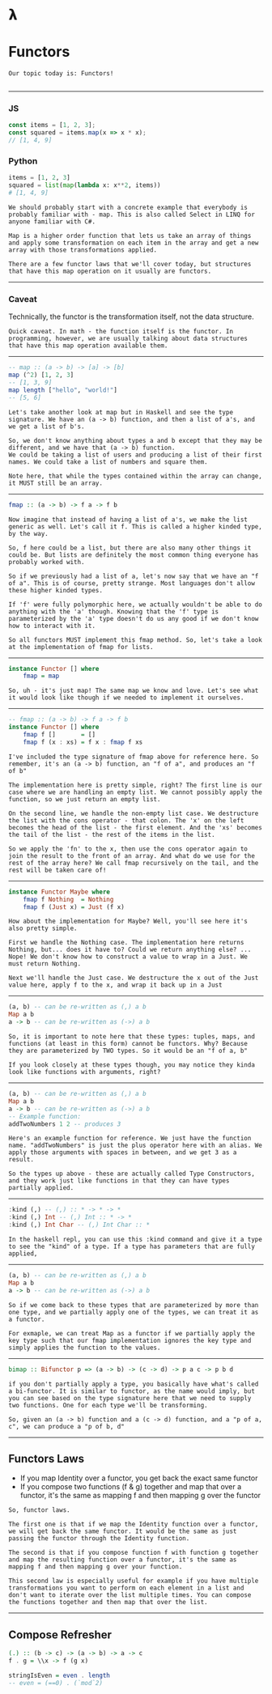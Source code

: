 
# 𝝺

# Functors

```notes
Our topic today is: Functors!


```

---

### JS

```js
const items = [1, 2, 3];
const squared = items.map(x => x * x);
// [1, 4, 9]
```

### Python

```python
items = [1, 2, 3]
squared = list(map(lambda x: x**2, items))
# [1, 4, 9]
```

```notes
We should probably start with a concrete example that everybody is probably familiar with - map. This is also called Select in LINQ for anyone familiar with C#.

Map is a higher order function that lets us take an array of things and apply some transformation on each item in the array and get a new array with those transformations applied.

There are a few functor laws that we'll cover today, but structures that have this map operation on it usually are functors.
```

---

### Caveat

Technically, the functor is the transformation itself, not the data structure.

```notes
Quick caveat. In math - the function itself is the functor. In programming, however, we are usually talking about data structures that have this map operation available them.
```

---

```haskell
-- map :: (a -> b) -> [a] -> [b]
map (^2) [1, 2, 3]
-- [1, 3, 9]
map length ["hello", "world!"]
-- [5, 6]
```

```notes
Let's take another look at map but in Haskell and see the type signature. We have an (a -> b) function, and then a list of a's, and we get a list of b's.

So, we don't know anything about types a and b except that they may be different, and we have that (a -> b) function.
We could be taking a list of users and producing a list of their first names. We could take a list of numbers and square them.

Note here, that while the types contained within the array can change, it MUST still be an array.
```

---

```haskell
fmap :: (a -> b) -> f a -> f b
```

```notes
Now imagine that instead of having a list of a's, we make the list generic as well. Let's call it f. This is called a higher kinded type, by the way.

So, f here could be a list, but there are also many other things it could be. But lists are definitely the most common thing everyone has probably worked with.

So if we previously had a list of a, let's now say that we have an "f of a". This is of course, pretty strange. Most languages don't allow these higher kinded types.

If 'f' were fully polymorphic here, we actually wouldn't be able to do anything with the 'a' though. Knowing that the 'f' type is parameterized by the 'a' type doesn't do us any good if we don't know how to interact with it.

So all functors MUST implement this fmap method. So, let's take a look at the implementation of fmap for lists.
```

---

```haskell
instance Functor [] where
    fmap = map
```

```notes
So, uh - it's just map! The same map we know and love. Let's see what it would look like though if we needed to implement it ourselves.
```

---

```haskell
-- fmap :: (a -> b) -> f a -> f b
instance Functor [] where
    fmap f []       = []
    fmap f (x : xs) = f x : fmap f xs
```

```notes
I've included the type signature of fmap above for reference here. So remember, it's an (a -> b) function, an "f of a", and produces an "f of b"

The implementation here is pretty simple, right? The first line is our case where we are handling an empty list. We cannot possibly apply the function, so we just return an empty list.

On the second line, we handle the non-empty list case. We destructure the list with the cons operator - that colon. The 'x' on the left becomes the head of the list - the first element. And the 'xs' becomes the tail of the list - the rest of the items in the list.

So we apply the 'fn' to the x, then use the cons operator again to join the result to the front of an array. And what do we use for the rest of the array here? We call fmap recursively on the tail, and the rest will be taken care of!
```

---

```haskell
instance Functor Maybe where
    fmap f Nothing  = Nothing
    fmap f (Just x) = Just (f x)
```

```notes
How about the implementation for Maybe? Well, you'll see here it's also pretty simple.

First we handle the Nothing case. The implementation here returns Nothing, but... does it have to? Could we return anything else? ... Nope! We don't know how to construct a value to wrap in a Just. We must return Nothing.

Next we'll handle the Just case. We destructure the x out of the Just value here, apply f to the x, and wrap it back up in a Just
```

---

```haskell
(a, b) -- can be re-written as (,) a b
Map a b
a -> b -- can be re-written as (->) a b
```

```notes
So, it is important to note here that these types: tuples, maps, and functions (at least in this form) cannot be functors. Why? Because they are parameterized by TWO types. So it would be an "f of a, b"

If you look closely at these types though, you may notice they kinda look like functions with arguments, right?
```

---

```haskell
(a, b) -- can be re-written as (,) a b
Map a b
a -> b -- can be re-written as (->) a b
-- Example function:
addTwoNumbers 1 2 -- produces 3
```

```notes
Here's an example function for reference. We just have the function name. "addTwoNumbers" is just the plus operator here with an alias. We apply those arguments with spaces in between, and we get 3 as a result.

So the types up above - these are actually called Type Constructors, and they work just like functions in that they can have types partially applied.
```

---

```haskell
:kind (,) -- (,) :: * -> * -> *
:kind (,) Int -- (,) Int :: * -> *
:kind (,) Int Char -- (,) Int Char :: *
```

```notes
In the haskell repl, you can use this :kind command and give it a type to see the "kind" of a type. If a type has parameters that are fully applied,
```

---

```haskell
(a, b) -- can be re-written as (,) a b
Map a b
a -> b -- can be re-written as (->) a b
```

```notes
So if we come back to these types that are parameterized by more than one type, and we partially apply one of the types, we can treat it as a functor.

For exmaple, we can treat Map as a functor if we partially apply the key type such that our fmap implementation ignores the key type and simply applies the function to the values.
```

---

```haskell
bimap :: Bifunctor p => (a -> b) -> (c -> d) -> p a c -> p b d
```

```notes
if you don't partially apply a type, you basically have what's called a bi-functor. It is similar to functor, as the name would imply, but you can see based on the type signature here that we need to supply two functions. One for each type we'll be transforming.

So, given an (a -> b) function and a (c -> d) function, and a "p of a, c", we can produce a "p of b, d"
```

---

## Functors Laws

- If you map Identity over a functor, you get back the exact same functor
- If you compose two functions (f & g) together and map that over a functor, it's the same as mapping f and then mapping g over the functor

```notes
So, functor laws.

The first one is that if we map the Identity function over a functor, we will get back the same functor. It would be the same as just passing the functor through the Identity function.

The second is that if you compose function f with function g together and map the resulting function over a functor, it's the same as mapping f and then mapping g over your function.

This second law is especially useful for example if you have multiple transformations you want to perform on each element in a list and don't want to iterate over the list multiple times. You can compose the functions together and then map that over the list.
```

---

## Compose Refresher

```haskell
(.) :: (b -> c) -> (a -> b) -> a -> c
f . g = \\x -> f (g x)

stringIsEven = even . length
-- even = (==0) . (`mod`2)
```

